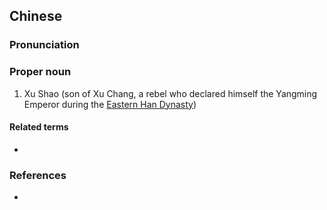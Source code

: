 {{also|许韶}}
==Chinese==
{{zh-forms|s=许韶}}

===Pronunciation===
{{zh-pron
|m=Xǔ Sháo
|cat=pn
}}

===Proper noun===
{{zh-proper noun}}

# Xu Shao (son of Xu Chang, a rebel who declared himself the Yangming Emperor during the [[w:Han Dynasty|Eastern Han Dynasty]])

====Related terms====
* {{l|zh|許昌}}

===References===
* {{cite-book
|last=Luo
|first=Guanzhong
|authorlink=w:Luo Guanzhong
|coauthors=
|year=
|title=[[s:Romance of the Three Kingdoms/Chapter 2#9|Romance of the Three Kingdoms/Chapter 2]]
|language=Mandarin/English
|publisher=
|location=
}}